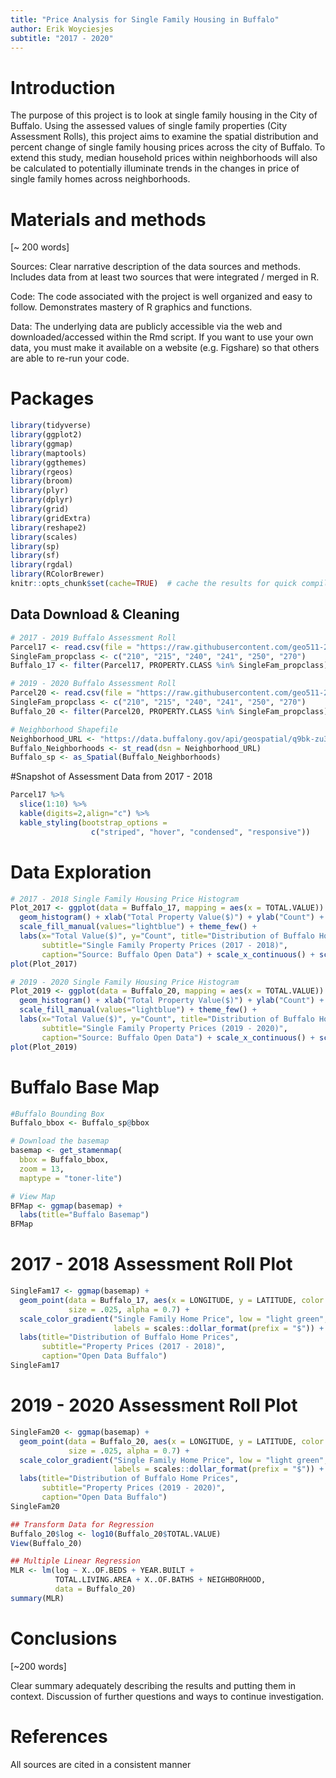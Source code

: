 ```yaml
---
title: "Price Analysis for Single Family Housing in Buffalo" 
author: Erik Woyciesjes
subtitle: "2017 - 2020"
---
```


# Introduction

The purpose of this project is to look at single family housing in the City of Buffalo. Using the assessed values of single family properties (City Assessment Rolls), this project aims to examine the spatial distribution and percent change of single family housing prices across the city of Buffalo. To extend this study, median household prices within neighborhoods will also be calculated to potentially illuminate trends in the changes in price of single family homes across neighborhoods. 

# Materials and methods

[~ 200 words]

Sources: Clear narrative description of the data sources and methods. Includes data from at least two sources that were integrated / merged in R.

Code: The code associated with the project is well organized and easy to follow. Demonstrates mastery of R graphics and functions.

Data: The underlying data are publicly accessible via the web and downloaded/accessed within the Rmd script. If you want to use your own data, you must make it available on a website (e.g. Figshare) so that others are able to re-run your code.

# Packages

```r
library(tidyverse)
library(ggplot2)
library(ggmap)
library(maptools)
library(ggthemes)
library(rgeos)
library(broom)
library(plyr)
library(dplyr)
library(grid)
library(gridExtra)
library(reshape2)
library(scales)
library(sp)
library(sf)
library(rgdal)
library(RColorBrewer)
knitr::opts_chunk$set(cache=TRUE)  # cache the results for quick compiling
```

## Data Download & Cleaning
```r
# 2017 - 2019 Buffalo Assessment Roll
Parcel17 <- read.csv(file = "https://raw.githubusercontent.com/geo511-2020/geo511-2020-project-erikwoyc/master/2017-2018_Assessment_Roll.csv")
SingleFam_propclass <- c("210", "215", "240", "241", "250", "270")
Buffalo_17 <- filter(Parcel17, PROPERTY.CLASS %in% SingleFam_propclass)

# 2019 - 2020 Buffalo Assessment Roll
Parcel20 <- read.csv(file = "https://raw.githubusercontent.com/geo511-2020/geo511-2020-project-erikwoyc/master/2019-2020_Assessment_Roll.csv")
SingleFam_propclass <- c("210", "215", "240", "241", "250", "270")
Buffalo_20 <- filter(Parcel20, PROPERTY.CLASS %in% SingleFam_propclass)

# Neighborhood Shapefile
Neighborhood_URL <- "https://data.buffalony.gov/api/geospatial/q9bk-zu3p?method=export&format=GeoJSON"
Buffalo_Neighborhoods <- st_read(dsn = Neighborhood_URL)
Buffalo_sp <- as_Spatial(Buffalo_Neighborhoods)

```
#Snapshot of Assessment Data from 2017 - 2018
```r
Parcel17 %>% 
  slice(1:10) %>% 
  kable(digits=2,align="c") %>% 
  kable_styling(bootstrap_options = 
                  c("striped", "hover", "condensed", "responsive")) 
```

# Data Exploration

```r
# 2017 - 2018 Single Family Housing Price Histogram
Plot_2017 <- ggplot(data = Buffalo_17, mapping = aes(x = TOTAL.VALUE)) + 
  geom_histogram() + xlab("Total Property Value($)") + ylab("Count") +
  scale_fill_manual(values="lightblue") + theme_few() +
  labs(x="Total Value($)", y="Count", title="Distribution of Buffalo Home Prices",
       subtitle="Single Family Property Prices (2017 - 2018)", 
       caption="Source: Buffalo Open Data") + scale_x_continuous() + scale_y_continuous()
plot(Plot_2017)
```


```r
# 2019 - 2020 Single Family Housing Price Histogram
Plot_2019 <- ggplot(data = Buffalo_20, mapping = aes(x = TOTAL.VALUE)) + 
  geom_histogram() + xlab("Total Property Value($)") + ylab("Count") +
  scale_fill_manual(values="lightblue") + theme_few() +
  labs(x="Total Value($)", y="Count", title="Distribution of Buffalo Home Prices",
       subtitle="Single Family Property Prices (2019 - 2020)", 
       caption="Source: Buffalo Open Data") + scale_x_continuous() + scale_y_continuous()
plot(Plot_2019)
```


# Buffalo Base Map
```r
#Buffalo Bounding Box
Buffalo_bbox <- Buffalo_sp@bbox

# Download the basemap
basemap <- get_stamenmap(
  bbox = Buffalo_bbox,
  zoom = 13,
  maptype = "toner-lite")

# View Map
BFMap <- ggmap(basemap) + 
  labs(title="Buffalo Basemap")
BFMap
```

# 2017 - 2018 Assessment Roll Plot
```r
SingleFam17 <- ggmap(basemap) +
  geom_point(data = Buffalo_17, aes(x = LONGITUDE, y = LATITUDE, color = TOTAL.VALUE), 
             size = .025, alpha = 0.7) +
  scale_color_gradient("Single Family Home Price", low = "light green", high = "dark green", trans="log",
                       labels = scales::dollar_format(prefix = "$")) +
  labs(title="Distribution of Buffalo Home Prices",
       subtitle="Property Prices (2017 - 2018)",
       caption="Open Data Buffalo")
SingleFam17
```

# 2019 - 2020 Assessment Roll Plot
```r
SingleFam20 <- ggmap(basemap) + 
  geom_point(data = Buffalo_20, aes(x = LONGITUDE, y = LATITUDE, color = TOTAL.VALUE), 
             size = .025, alpha = 0.7) +
  scale_color_gradient("Single Family Home Price", low = "light green", high = "dark green", trans="log",
                       labels = scales::dollar_format(prefix = "$")) +
  labs(title="Distribution of Buffalo Home Prices",
       subtitle="Property Prices (2019 - 2020)",
       caption="Open Data Buffalo")
SingleFam20
```

```r
## Transform Data for Regression
Buffalo_20$log <- log10(Buffalo_20$TOTAL.VALUE)
View(Buffalo_20)

## Multiple Linear Regression
MLR <- lm(log ~ X..OF.BEDS + YEAR.BUILT +
          TOTAL.LIVING.AREA + X..OF.BATHS + NEIGHBORHOOD,
          data = Buffalo_20)
summary(MLR)
```


# Conclusions

[~200 words]

Clear summary adequately describing the results and putting them in context. Discussion of further questions and ways to continue investigation.

# References

All sources are cited in a consistent manner
